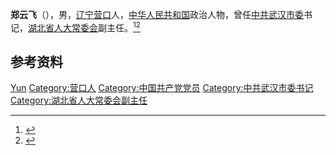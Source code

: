 '''郑云飞'''（{{bd|1932年|}}），男，[[辽宁|辽宁]][[营口|营口]]人，[[中华人民共和国|中华人民共和国]]政治人物，曾任[[中共武汉市委|中共武汉市委]]书记，[[湖北省人大常委会|湖北省人大常委会]]副主任。<ref>{{cite book|title=中囯人名大辞典·现任党政军领导人物卷|author=廖盖隆等编|year=1990|publisher=上海辞书出版社|location=上海|page=}}</ref><ref>{{Cite book|title=中华人民共和国职官志|author=何虎生, 李耀东, 向常福主编|publisher=中国社会出版社|year=2003|isbn=9787800883934|location=北京|pages=}}</ref>

== 参考资料 ==
{{reflist}}

{{中国人物小作品}}

{{Authority control}}
{{DEFAULTSORT:Zheng郑}}
[[Category:郑姓|Yun]]
[[Category:营口人|Category:营口人]]
[[Category:中国共产党党员|Category:中国共产党党员]]
[[Category:中共武汉市委书记|Category:中共武汉市委书记]]
[[Category:湖北省人大常委会副主任|Category:湖北省人大常委会副主任]]